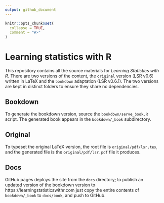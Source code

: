 ```yaml
---
output: github_document
---
```


<!-- README.md is generated from README.Rmd. Please edit that file -->

```r
knitr::opts_chunk$set(
  collapse = TRUE,
  comment = "#>"
)
```

# Learning statistics with R

This repository contains all the source materials for *Learning Statistics with R*. There are two versions of the content, the `original` version (LSR v0.6) written in LaTeX and the `bookdown` adaptation (LSR v0.6.1). The two versions are kept in distinct folders to ensure they share no dependencies.

## Bookdown

To generate the bookdown version, source the `bookdown/serve_book.R` script. The generated book appears in the `bookdown/_book` subdirectory. 

## Original

To typeset the original LaTeX version, the root file is `original/pdf/lsr.tex`, and the generated file is the `original/pdf/lsr.pdf` file it produces. 

## Docs

GitHub pages deploys the site from the `docs` directory; to publish an updated version of the bookdown version to https://learningstatisticswithr.com just copy the entire contents of `bookdown/_book` to `docs/book`, and push to GitHub. 
